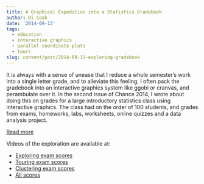 ```yaml
---
title: A Graphical Expedition into a Statistics Gradebook
author: Di Cook
date: '2014-09-13'
tags:
  - education
  - interactive graphics
  - parallel coordinate plots
  - tours
slug: content/post/2014-09-13-exploring-gradebook
---
```


It is always with a sense of unease that I reduce a whole semester's work into a single letter grade, and to alleviate this feeling, I often pack the gradebook into an interactive graphics system like ggobi or cranvas, and perambulate over it. In the second issue of Chance 2014, I wrote about doing this on grades for a large introductory statistics class using interactive graphics. The class had on the order of 100 students, and grades from exams, homeworks, labs, worksheets, online quizzes and a data analysis project. 

[Read more](http://chance.amstat.org/2014/04/visiphilia-27-2/)

Videos of the exploration are available at:

- [Exploring exam scores](http://vimeo.com/86429112)
- [Touring exam scores](http://vimeo.com/86429113)
- [Clustering exam scores](http://vimeo.com/86429114)
- [All scores](http://vimeo.com/86828517)
